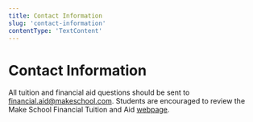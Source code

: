 ```yaml
---
title: Contact Information
slug: 'contact-information'
contentType: 'TextContent'
---
```


# Contact Information

All tuition and financial aid questions should be sent to
[financial.aid@makeschool.com](mailto:financial.aid@makeschool.com). Students are encouraged to
review the Make School Financial Tuition and Aid
[webpage](https://www.makeschool.com/computer-science-degree/tuition-and-aid).